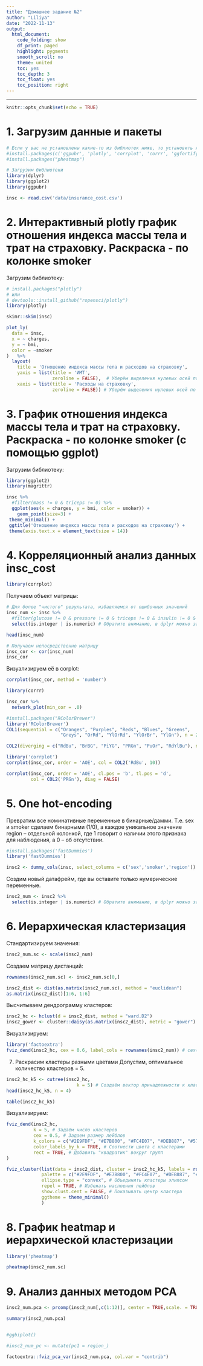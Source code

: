 ```yaml
---
title: "Домашнее задание №2"
author: "Liliya"
date: "2022-11-13"
output: 
  html_document:
    code_folding: show
    df_print: paged
    highlight: pygments
    smooth_scroll: no
    theme: united
    toc: yes
    toc_depth: 3
    toc_float: yes
    toc_position: right
---
```


---

```r
knitr::opts_chunk$set(echo = TRUE)
```

# 1. Загрузим данные и пакеты

```r
# Если у вас не установлены какие-то из библиотек ниже, то установить их можно следующей командой. Эти библиотеки пригодятся нам во время занятия, но подгружать в library() мы их будем тогда, когда будем затрагивать соответствующую тему.
#install.packages(c('ggpubr', 'plotly', 'corrplot', 'corrr', 'ggfortify', 'pheatmap', 'factoextra', 'FactoMineR', 'ggbiplot'))
#install.packages("pheatmap")

# Загрузим библиотеки
library(dplyr)
library(ggplot2)
library(ggpubr)

insc <- read.csv('data/insurance_cost.csv')
```

# 2. Интерактивный plotly график отношения индекса массы тела и трат на страховку. Раскраска - по колонке smoker

Загрузим библиотеку: 

```r
# install.packages("plotly")
# или 
# devtools::install_github("ropensci/plotly")
library(plotly)

skimr::skim(insc)
```

```r
plot_ly(
  data = insc,
  x = ~ charges,
  y = ~ bmi,
  color = ~smoker
)   %>%
  layout(
    title = 'Отношение индекса массы тела и расходов на страховку',
    yaxis = list(title = 'ИМТ',
                 zeroline = FALSE),  # Уберём выделения нулевых осей по y
    xaxis = list(title = 'Расходы на страховку',
                 zeroline = FALSE)) # Уберём выделения нулевых осей по x


```

# 3. График отношения индекса массы тела и трат на страховку. Раскраска - по колонке smoker (с помощью ggplot)

Загрузим библиотеку:
```r
library(ggplot2)
library(magrittr)
```

```r
insc %>% 
  #filter(mass != 0 & triceps != 0) %>% 
  ggplot(aes(x = charges, y = bmi, color = smoker)) + 
    geom_point(size=3) +
 theme_minimal() +
 ggtitle('Отношение индекса массы тела и расходов на страховку') +
 theme(axis.text.x = element_text(size = 14)) 
```


# 4. Корреляционный анализ данных insc_cost

```r
library(corrplot)
```
Получаем объект матрицы:
```r
# Для более "чистого" результата, избавляемся от ошибочных значений
insc_num <- insc %>% 
  #filter(glucose != 0 & pressure != 0 & triceps != 0 & insulin != 0 & mass != 0 & age != 0 ) %>% 
  select(is.integer | is.numeric) # Обратите внимание, в dplyr можно задавать выборку колонок через команды определения формата данных

head(insc_num)
```

```r
# Получаем непосредственно матрицу
insc_cor <- cor(insc_num)
insc_cor
```

Визуализируем её в corplot:
```r
corrplot(insc_cor, method = 'number')
```
```r
library(corrr)
```

```r
insc_cor %>% 
  network_plot(min_cor = .0)
```

```r
#install.packages("RColorBrewer")
library('RColorBrewer')
COL1(sequential = c("Oranges", "Purples", "Reds", "Blues", "Greens", 
                    "Greys", "OrRd", "YlOrRd", "YlOrBr", "YlGn"), n = 200)

COL2(diverging = c("RdBu", "BrBG", "PiYG", "PRGn", "PuOr", "RdYlBu"), n = 200)
```

```r
library('corrplot')
corrplot(insc_cor, order = 'AOE', col = COL2('RdBu', 10))
```


```r
corrplot(insc_cor, order = 'AOE', cl.pos = 'b', tl.pos = 'd',
         col = COL2('PRGn'), diag = FALSE)
```

# 5. One hot-encoding
Превратим все номинативные переменные в бинарные/дамми. 
Т.е. sex и smoker сделаем бинарными (1/0), а каждое уникальное значение region – отдельной колонкой, где 1 говорит о наличии этого признака для наблюдения, а 0 – об отсутствии. 

```r
#install.packages('fastDummies')
library('fastDummies')
```

```r
insc2 <- dummy_cols(insc, select_columns = c('sex','smoker','region'))

```

Создим новый датафрейм, где вы оставите только нумерические переменные.
```r
insc2_num <- insc2 %>% 
  select(is.integer | is.numeric) # Обратите внимание, в dplyr можно задавать выборку колонок через команды определения формата данных

```

# 6. Иерархическая кластеризация
Стандартизируем значения:
```r
insc2_num.sc <- scale(insc2_num)
```

Создаем матрицу дистанций:
```r
rownames(insc2_num.sc) <- insc2_num.sc[0,]

insc2_dist <- dist(as.matrix(insc2_num.sc), method = "euclidean")
as.matrix(insc2_dist)[1:6, 1:6]
```

Высчитываем дендрограмму кластеров:
```r
insc2_hc <- hclust(d = insc2_dist, method = "ward.D2")
insc2_gower <- cluster::daisy(as.matrix(insc2_dist), metric = "gower")
```

Визуализируем:
```r
library('factoextra')
fviz_dend(insc2_hc, cex = 0.6, label_cols = rownames(insc2_num)) # cex() - размер лейблов
```

(7) Раскрасим кластеры разными цветами
Допустим, оптимальное количество кластеров = 5.
```r
insc2_hc_k5 <- cutree(insc2_hc, 
                          k = 5) # Создаём вектор принадлежности к кластерам
head(insc2_hc_k5, n = 4)

table(insc2_hc_k5)
```

Визуализируем:
```r
fviz_dend(insc2_hc, 
          k = 5, # Задаём число кластеров
          cex = 0.5, # Задаем размер лейблов
          k_colors = c("#2E9FDF", "#E7B800", "#FC4E07", "#DEB887", "#5758BB"),
          color_labels_by_k = TRUE, # Соотнести цвета с кластерами
          rect = TRUE, # Добавить "квадратик" вокруг групп
)

```


```r
fviz_cluster(list(data = insc2_dist, cluster = insc2_hc_k5, labels = rownames(insc2_num)),
             palette = c("#2E9FDF", "#E7B800", "#FC4E07", "#DEB887", "#5758BB"),
             ellipse.type = "convex", # Объединить кластеры элипсом
             repel = TRUE, # Избежать наслоения лейблов
             show.clust.cent = FALSE, # Показывать центр кластера
             ggtheme = theme_minimal()
             )

```


# 8. График heatmap и иерархической кластеризации

```r
library('pheatmap')

pheatmap(insc2_num.sc)
```

# 9. Анализ данных методом PCA
```r

insc2_num.pca <- prcomp(insc2_num[,c(1:12)], center = TRUE,scale. = TRUE)

summary(insc2_num.pca)


#ggbiplot()

#insc2_num_pc <- mutate(pc1 = region_)
```

```r
factoextra::fviz_pca_var(insc2_num.pca, col.var = "contrib")
```